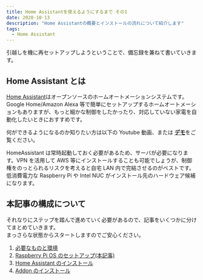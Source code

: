 ```yaml
---
title: Home Assistantを使えるようにするまで その1
date: 2020-10-13
description: "Home Assistantの概要とインストールの流れについて紹介します"
tags:
  - Home Assistant
---
```



引越しを機に再セットアップしようということで、備忘録を兼ねて書いていきます。

## Home Assistant とは

[Home Assistant](https://www.home-assistant.io/)はオープンソースのホームオートメーションシステムです。Google Home/Amazon Alexa 等で簡単にセットアップするホームオートメーションもありますが、もっと細かな制御をしたかったり、対応していない家電を自動化したいときにおすすめです。

何ができるようになるのか知りたい方は以下の Youtube 動画、または
[**デモ**](https://demo.home-assistant.io/#/lovelace/0)をご覧ください。

<MyYoutube videoId="v1c393EJ5ww" />

HomeAssistant は常時起動しておく必要があるため、サーバが必要になります。VPN を活用して AWS 等にインストールすることも可能でしょうが、制御権をのっとられるリスクを考えると自宅 LAN 内で完結させるのがベストです。低消費電力な Raspberry Pi や Intel NUC がインストール先のハードウェア候補になります。

<RakutenAffiliate
  url="https://hb.afl.rakuten.co.jp/ichiba/1d5b4f40.06b0df07.1d5b4f41.25b1e264/?pc=https%3A%2F%2Fitem.rakuten.co.jp%2Fioplaza%2F1000-01698591-00000001%2F&link_type=picttext&ut=eyJwYWdlIjoiaXRlbSIsInR5cGUiOiJwaWN0dGV4dCIsInNpemUiOiI0MDB4NDAwIiwibmFtIjoxLCJuYW1wIjoicmlnaHQiLCJjb20iOjAsImNvbXAiOiJkb3duIiwicHJpY2UiOjEsImJvciI6MCwiY29sIjoxLCJiYnRuIjowLCJwcm9kIjowLCJhbXAiOmZhbHNlfQ%3D%3D"
  title="IO DATA UD-RP4B2　Raspberry Pi 4メインボード"
  imgurl="https://hbb.afl.rakuten.co.jp/hgb/1d5b4f40.06b0df07.1d5b4f41.25b1e264/?me_id=1230072&item_id=10323606&pc=https%3A%2F%2Fthumbnail.image.rakuten.co.jp%2F%400_mall%2Fioplaza%2Fcabinet%2Fopen17%2F4957180145969.jpg%3F_ex%3D400x400&s=400x400&t=picttext"
  value="価格：5918円（税込、送料無料)"
  value_date="(2020/10/18時点)"
/>

## 本記事の構成について

それなりにステップを踏んで進めていく必要があるので、記事をいくつかに分けてまとめていきます。  
まっさらな状態からスタートしますのでご安心ください。

1. [必要なものと環境](/home-assistantを使えるようにするまで-その-2)
2. [Raspberry Pi OS のセットアップ(本記事)](/home-assistantを使えるようにするまで-その-3)
3. [Home Assistant のインストール](/home-assistantを使えるようにするまで-その-4)
4. [Addon のインストール](/home-assistantを使えるようにするまで-その-5)
